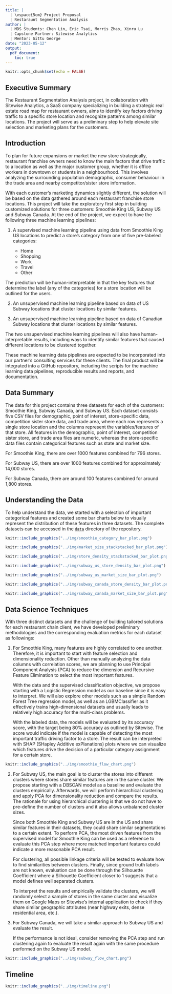 ```yaml
---
title: |
  | \vspace{5cm} Project Proposal
  | Restaraunt Segmentation Analysis
author: |
  | MDS Students: Chen Lin, Eric Tsai, Morris Zhao, Xinru Lu
  | Capstone Partner: Sitewise Analytics
  | Mentor: Gittu George
date: "2023-05-12"
output:
  pdf_document:
    toc: true
---
```


```r
knitr::opts_chunk$set(echo = FALSE)
```

\newpage

## Executive Summary

The Restaurant Segmentation Analysis project, in collaboration with Sitewise Analytics, a SaaS company specializing in building a strategic real estate road map for restaurant owners, aims to identify key factors driving traffic to a specific store location and recognize patterns among similar locations. The project will serve as a preliminary step to help elevate site selection and marketing plans for the customers.

## Introduction

To plan for future expansions or market the new store strategically, restaurant franchise owners need to know the main factors that drive traffic to a location as well as the major customer group, whether it is office workers in downtown or students in a neighbourhood. This involves analyzing the surrounding population demographic, consumer behaviour in the trade area and nearby competitor/sister store information.

With each customer's marketing dynamics slightly different, the solution will be based on the data gathered around each restaurant franchise store locations. This project will take the exploratory first step in building customized solutions for three customers: Smoothie King US, Subway US and Subway Canada. At the end of the project, we expect to have the following three machine learning pipelines:

1.  A supervised machine learning pipeline using data from Smoothie King US locations to predict a store's category from one of five pre-labeled categories:

    -   Home
    -   Shopping
    -   Work
    -   Travel
    -   Other

The prediction will be human-interpretable in that the key features that determine the label (any of the categories) for a store location will be outlined for the users.

2.  An unsupervised machine learning pipeline based on data of US Subway locations that cluster locations by similar features.

3.  An unsupervised machine learning pipeline based on data of Canadian Subway locations that cluster locations by similar features.

The two unsupervised machine learning pipelines will also have human-interpretable results, including ways to identify similar features that caused different locations to be clustered together.

These machine learning data pipelines are expected to be incorporated into our partner's consulting services for these clients. The final product will be integrated into a GitHub repository, including the scripts for the machine learning data pipelines, reproducible results and reports, and documentation.

## Data Summary

The data for this project contains three datasets for each of the customers: Smoothie King, Subway Canada, and Subway US. Each dataset consists five CSV files for demographic, point of interest, store-specific data, competition sister store data, and trade area, where each row represents a single store location and the columns represent the variables/features of that store. All features in the demographic, point of interest, competition sister store, and trade area files are numeric, whereas the store-specific data files contain categorical features such as state and market size.

For Smoothie King, there are over 1000 features combined for 796 stores.

For Subway US, there are over 1000 features combined for approximately 14,000 stores.

For Subway Canada, there are around 100 features combined for around 1,800 stores.

## Understanding the Data

To help understand the data, we started with a selection of important categorical features and created some bar charts below to visually represent the distribution of these features in three datasets. The complete datasets can be accessed in the [`data`](https://github.com/mozhao0331/Restaurant_Segmentation_Analysis/tree/main/data) directory of the repository.

```r
knitr::include_graphics("../img/smoothie_category_bar_plot.png")
```

```r
knitr::include_graphics("../img/market_size_stackstacked_bar_plot.png")
```

```r
knitr::include_graphics("../img/store_density_stackstacked_bar_plot.png")
```

```r
knitr::include_graphics("../img/subway_us_store_density_bar_plot.png")
```

```r
knitr::include_graphics("../img/subway_us_market_size_bar_plot.png")
```

```r
knitr::include_graphics("../img/subway_canada_store_density_bar_plot.png")
```

```r
knitr::include_graphics("../img/subway_canada_market_size_bar_plot.png")
```

\newpage

## Data Science Techniques

With three distinct datasets and the challenge of building tailored solutions for each restaurant chain client, we have developed preliminary methodologies and the corresponding evaluation metrics for each dataset as followings:

1.  For Smoothie King, many features are highly correlated to one another. Therefore, it is important to start with feature selection and dimensionality reduction. Other than manually analyzing the data columns with correlation scores, we are planning to use Principal Component Analysis (PCA) to reduce the dimension and Recursive Feature Elimination to select the most important features.

    With the data and the supervised classification objective, we propose starting with a Logistic Regression model as our baseline since it is easy to interpret. We will also explore other models such as a simple Random Forest Tree regression model, as well as an LGBMClassifier as it effectively trains high-dimensional datasets and usually leads to relatively high accuracy for the multi-class problems.

    With the labeled data, the models will be evaluated by its accuracy score, with the target being 80% accuracy as outlined by Sitewise. The score would indicate if the model is capable of detecting the most important traffic driving factor to a store. The result can be interpreted with SHAP (SHapley Additive exPlanations) plots where we can visualize which features drive the decision of a particular category assignment for a certain store.

```r
knitr::include_graphics("../img/smoothie_flow_chart.png")
```

2.  For Subway US, the main goal is to cluster the stores into different clusters where stores share similar features are in the same cluster. We propose starting with a DBSCAN model as a baseline and evaluate the clusters empirically. Afterwards, we will perform hierarchical clustering and apply PCA for dimensionality reduction and compare the results. The rationale for using hierarchical clustering is that we do not have to pre-define the number of clusters and it also allows unbalanced cluster sizes.

    Since both Smoothie King and Subway US are in the US and share similar features in their datasets, they could share similar segmentations to a certain extent. To perform PCA, the most driven features from the supervised model for Smoothie King can be used as a reference to evaluate this PCA step where more matched important features could indicate a more reasonable PCA result.

    For clustering, all possible linkage criteria will be tested to evaluate how to find similarities between clusters. Finally, since ground truth labels are not known, evaluation can be done through the Silhouette Coefficient where a Silhouette Coefficient closer to 1 suggests that a model defines well separated clusters.

    To interpret the results and empirically validate the clusters, we will randomly select a sample of stores in the same cluster and visualize them on Google Maps or Sitewise's internal application to check if they share similar geographic attributes (near highway exits, dense residential area, etc.).

\newpage

3.  For Subway Canada, we will take a similar approach to Subway US and evaluate the result.

    If the performance is not ideal, consider removing the PCA step and run clustering again to evaluate the result again with the same procedure performed on the Subway US model.

```r
knitr::include_graphics("../img/subway_flow_chart.png")
```

## Timeline

```r
knitr::include_graphics("../img/timeline.png")
```
